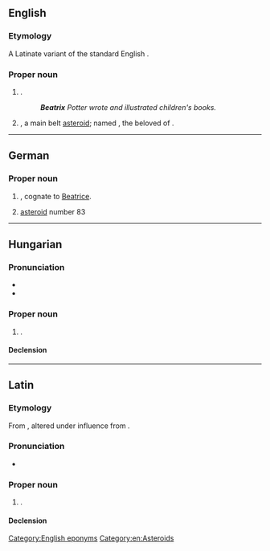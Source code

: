 ==English==
{{wikipedia|Beatrix}}

===Etymology===
A Latinate variant of the standard English {{l|en|Beatrice}}.

===Proper noun===
{{en-proper noun}}

# {{given name|lang=en|female|from=Latin}}.
#: '''''Beatrix''' Potter wrote and illustrated children's books.''
# {{lb|en|astronomy}} {{w|83 Beatrix}}, a main belt [[asteroid]]; named {{w|Beatrice Portinari}}, the beloved of {{w|Dante Alighieri}}.

[[Category:English eponyms]]
[[Category:en:Asteroids]]

----

==German==
{{wikipedia|lang=de}}

===Proper noun===
{{head|de|proper noun}}

# {{given name|female|lang=de}}, cognate to [[Beatrice]].
# [[asteroid]] number 83

----

==Hungarian==
{{wikipedia|lang=hu}}

===Pronunciation===
* {{hu-IPA}}
* {{hyphenation|Be|at|rix|lang=hu}}

===Proper noun===
{{head|hu|proper noun}}

# {{given name|female|lang=hu}}.

====Declension====
{{hu-infl-nom|Beatrixo|o}}{{hu-pos-otok|Beatrix||ai}}

----

==Latin==

===Etymology===
From {{m|la|viātrīx||female wayfarer, traveller}}, altered under influence from {{m|la|beatus|beātus, beāta|happy, fortunate}}.

===Pronunciation===
* {{la-IPA|beātrīx}}

===Proper noun===
{{la-proper noun|Beātrīx|Beātrīcis|f|third}}

# {{given name|female|lang=la}}.

====Declension====
{{la-ndecl|Beātrīx<3>}}